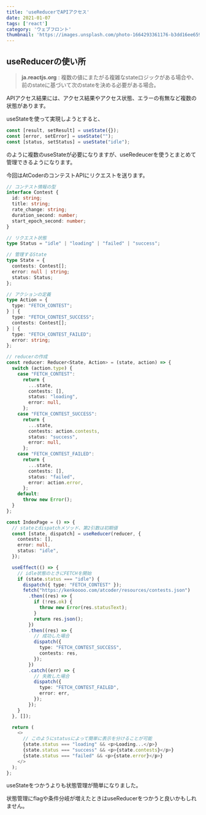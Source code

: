 ```yaml
---
title: 'useReducerでAPIアクセス'
date: 2021-01-07
tags: ['react']
category: 'ウェブフロント'
thumbnail: 'https://images.unsplash.com/photo-1664293361176-b3dd16ee6590?crop=entropy&cs=tinysrgb&fit=max&fm=jpg&ixid=MnwzNzQ1NzR8MHwxfHJhbmRvbXx8fHx8fHx8fDE2NjY1MjIwNzU&ixlib=rb-4.0.3&q=80&w=1080'
---
```


## useReducerの使い所

> **ja.reactjs.org** :
> 複数の値にまたがる複雑なstateロジックがある場合や、前のstateに基づいて次のstateを決める必要がある場合。

APIアクセス結果には、アクセス結果やアクセス状態、エラーの有無など複数の状態があります。

useStateを使って実現しようとすると、

```js
const [result, setResult] = useState({});
const [error, setError] = useState("");
const [status, setStatus] = useState("idle");
```

のように複数のuseStateが必要になりますが、useRedeucerを使うとまとめて管理できるようになります。

今回はAtCoderのコンテストAPIにリクエストを送ります。

```typescript
// コンテスト情報の型
interface Contest {
  id: string;
  title: string;
  rate_change: string;
  duration_second: number;
  start_epoch_second: number;
}

// リクエスト状態
type Status = "idle" | "loading" | "failed" | "success";

// 管理するState
type State = {
  contests: Contest[];
  error: null | string;
  status: Status;
};

// アクションの定義
type Action = {
  type: "FETCH_CONTEST";
} | {
  type: "FETCH_CONTEST_SUCCESS";
  contests: Contest[];
} | {
  type: "FETCH_CONTEST_FAILED";
  error: string;
};

// reducerの作成
const reducer: Reducer<State, Action> = (state, action) => {
  switch (action.type) {
    case "FETCH_CONTEST":
      return {
        ...state,
        contests: [],
        status: "loading",
        error: null,
      };
    case "FETCH_CONTEST_SUCCESS":
      return {
        ...state,
        contests: action.contests,
        status: "success",
        error: null,
      };
    case "FETCH_CONTEST_FAILED":
      return {
        ...state,
        contests: [],
        status: "failed",
        error: action.error,
      };
    default:
      throw new Error();
  }
};

const IndexPage = () => {
  // stateとdispatchメソッド、第2引数は初期値
  const [state, dispatch] = useReducer(reducer, {
    contests: [],
    error: null,
    status: "idle",
  });

  useEffect(() => {
    // idle状態のときにFETCHを開始
    if (state.status === "idle") {
      dispatch({ type: "FETCH_CONTEST" });
      fetch("https://kenkoooo.com/atcoder/resources/contests.json")
        .then((res) => {
          if (!res.ok) {
            throw new Error(res.statusText);
          }
          return res.json();
        })
        .then((res) => {
          // 成功した場合
          dispatch({
            type: "FETCH_CONTEST_SUCCESS",
            contests: res,
          });
        })
        .catch((err) => {
          // 失敗した場合
          dispatch({
            type: "FETCH_CONTEST_FAILED",
            error: err,
          });
        });
    }
  }, []);

  return (
    <>
      // このようにstatusによって簡単に表示を分けることが可能
      {state.status === "loading" && <p>Loading...</p>}
      {state.status === "success" && <p>{state.contests}</p>}
      {state.status === "failed" && <p>{state.error}</p>}
    </>
  );
};
```

useStateをつかうよりも状態管理が簡単になりました。

状態管理にflagや条件分岐が増えたときはuseReducerをつかうと良いかもしれません。
